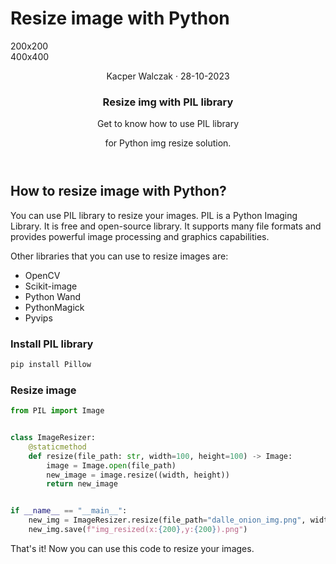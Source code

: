 
# Resize image with Python

<section className="header__height w-full rounded-2xl bg-blue-900 bg-opacity-10 border-2 border-blue-500">
  <article className="flex flex-col align-between h-full relative">
    <div className="absolute top-0 left-0 p-2">
      <PythonTag />
    </div>
    <section className="content flex align-center justify-center gap-3 h-full overflow-hidden">
        <div className="bg-pink-600 animate-bounce delay-700 h-20 w-20 p-1 mt-20 text-white font-bold">200x200</div>
        <div className="bg-pink-600 animate-bounce h-40 w-40 p-1 mt-20 text-white font-bold">400x400</div>
    </section>
    <header className="px-4 pb-4 pt-4">
      <p className="text-right mt-2 text-lg text-gray-500">Kacper Walczak &middot; 28-10-2023</p>
        <h1 className="text-2xl font-bold mb-3 border-b-2 border-b-blue-200">Resize <b>img</b> with PIL library</h1>
      <p className="mt-2 text-lg">Get to know how to use PIL library</p>
      <p className="text-lg">for Python img resize solution.</p>
    </header>
  </article>
</section>

## How to resize image with Python?

You can use PIL library to resize your images. PIL is a Python Imaging Library. It is free and open-source library. It supports many file formats and provides powerful image processing and graphics capabilities.

Other libraries that you can use to resize images are:

- OpenCV
- Scikit-image
- Python Wand
- PythonMagick
- Pyvips

### Install PIL library

```bash
pip install Pillow
```

### Resize image

```python
from PIL import Image


class ImageResizer:
    @staticmethod
    def resize(file_path: str, width=100, height=100) -> Image:
        image = Image.open(file_path)
        new_image = image.resize((width, height))
        return new_image


if __name__ == "__main__":
    new_img = ImageResizer.resize(file_path="dalle_onion_img.png", width=200, height=200)
    new_img.save(f"img_resized(x:{200},y:{200}).png")
```

That's it! Now you can use this code to resize your images.

<section className="rounded-2xl bg-lines flex mt-10 mb-20 h-20 w-full"></section>

<LatestReadings />
